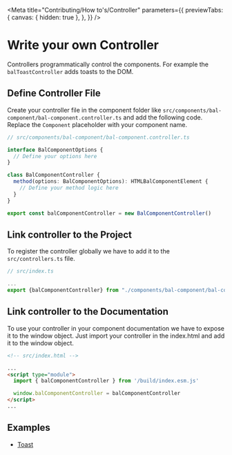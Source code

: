 
<Meta
  title="Contributing/How to's/Controller"
  parameters={{
    previewTabs: {
      canvas: { hidden: true },
    },
  }}
/>

# Write your own Controller

Controllers programmatically control the components. For example the `balToastController` adds toasts to the DOM.

## Define Controller File

Create your controller file in the component folder like `src/components/bal-component/bal-component.controller.ts` and add the following code.
Replace the `Component` placeholder with your component name.

```typescript
// src/components/bal-component/bal-component.controller.ts

interface BalComponentOptions {
  // Define your options here
}

class BalComponentController {
  method(options: BalComponentOptions): HTMLBalComponentElement {
    // Define your method logic here
  }
}

export const balComponentController = new BalComponentController()
```

## Link controller to the Project

To register the controller globally we have to add it to the `src/controllers.ts` file.

```typescript
// src/index.ts

...
export {balComponentController} from "./components/bal-component/bal-component.controller";

```

## Link controller to the Documentation

To use your controller in your component documentation we have to expose it to the window object.
Just import your controller in the index.html and add it to the window object.

```html
<!-- src/index.html -->

...
<script type="module">
  import { balComponentController } from '/build/index.esm.js'

  window.balComponentController = balComponentController
</script>
...
```

## Examples

- [Toast](components/bal-toast/readme.md)
